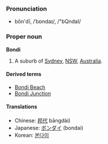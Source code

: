 ===Pronunciation===
*bŏn'dī, /ˈbɒndaɪ/, /"bQndaI/

===Proper noun===
'''Bondi'''

# A suburb of [[Sydney]], [[NSW]], [[Australia]].

====Derived terms====
*[[Bondi Beach]]
*[[Bondi Junction]]

====Translations====
*Chinese: [[邦代]] bāngdài)
*Japanese: [[ボンダイ]] (bondai)
*Korean: [[본다이 ]]